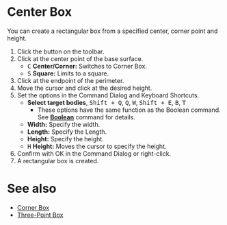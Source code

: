 
# Center Box

<Reference shortcut='' command='Center Box' button='Toolbar' />

You can  create a rectangular box from a specified center, corner point and height.

1. Click the button <ButtonIcon type="button-center-box" /> on the toolbar.
2. Click at the center point of the base surface.
   - <kbd>C</kbd> **Center/Corner:** Switches to Corner Box.
   - <kbd>S</kbd> **Square:** Limits to a square.
3. Click at the endpoint of the perimeter.
4. Move the cursor and click at the desired height.
5. Set the options in the Command Dialog and Keyboard Shortcuts.
   - **Select target bodies**, <kbd>Shift + Q</kbd>, <kbd>Q</kbd>, <kbd>W</kbd>, <kbd>Shift + E</kbd>, <kbd>B</kbd>, <kbd>T</kbd>
      - These options have the same function as the Boolean command. See [**Boolean**](../solid/boolean) command for details.
   - **Width:** Specify the width.
   - **Length:** Specify the Length.
   - **Height:** Specify the height.
   - <kbd>H</kbd> **Height:** Moves the cursor to specify the height.
6. Confirm with OK in the Command Dialog or right-click.
7. A rectangular box is created.

<VideoPlayer fileName="center-box"/>

# See also

- [Corner Box](./corner-box)
- [Three-Point Box](./three-point-box)




